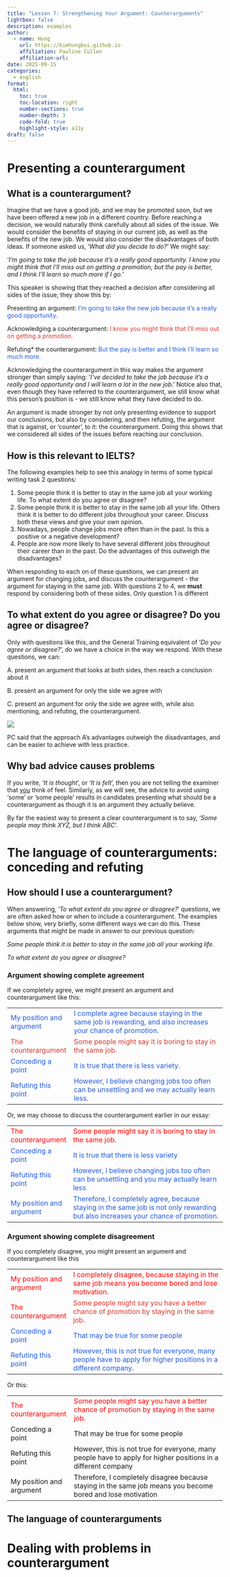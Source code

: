 ```yaml
---
title: "Lesson 7: Strengthening Your Argument: Counterarguments"
lightbox: false
description: examples
author:
  - name: Hung
    url: https://kimhungbui.github.io
    affiliation: Pauline Cullen
    affiliation-url:
date: 2025-09-15
categories:
  - english
format:
  html:
    toc: true
    toc-location: right
    number-sections: true
    number-depth: 3
    code-fold: true
    highlight-style: a11y
draft: false
---
```

# Presenting a counterargument

## What is a counterargument?

Imagine that we have a good job, and we may be promoted soon, but we have been offered a new job in a different country. Before reaching a decision, we would naturally think carefully about all sides of the issue. We would consider the benefits of staying in our current job, as well as the benefits of the new job. We would also consider the disadvantages of both ideas. If someone asked us, '_What did you decide to do?_' We might say:

'_I'm going to take the job because it's a really good opportunity. I know you might think that I'll miss out on getting a promotion, but the pay is better, and I think I'll learn so much more if I go._'

This speaker is showing that they reached a decision after considering all sides of the issue; they show this by:

:::{.callout-note}
Presenting an argument: <font color="#245bdb">I'm going to take the new job because it's a really good opportunity.</font>

Acknowledging a counterargument: <font color="#d83931">I know you might think that I'll miss out on getting a promotion.</font>

Refuting* the counterargument: <font color="#245bdb">But the pay is better and I think I'll learn so much more.</font>
:::

Acknowledging the counterargument in this way makes the argument stronger than simply saying: '_I've decided to take the job because it's a really good opportunity and I will learn a lot in the new job_.' Notice also that, even though they have referred to the counterargument, we still know what this person's position is - we still know what they have decided to do.

:::{.callout-note}
An argument is made stronger by not only presenting evidence to support our conclusions, but also by considering, and then refuting, the argument that is against, or 'counter', to it: the counterargument. Doing this shows that we considered all sides of the issues before reaching our conclusion.
:::

## How is this relevant to IELTS?

The following examples help to see this analogy in terms of some typical writing task 2 questions:

1) Some people think it is better to stay in the same job all your working life. To what extent do you agree or disagree? 
2) Some people think it is better to stay in the same job all your life. Others think it is better to do different jobs throughout your career. Discuss both these views and give your own opinion. 
3) Nowadays, people change jobs more often than in the past. Is this a positive or a negative development? 
4) People are now more likely to have several different jobs throughout their career than in the past. Do the advantages of this outweigh the disadvantages?

When responding to each on of these questions, we can present an argument for changing jobs, and discuss the counterargument - the argument for staying in the same job. With questions 2 to 4, we __must__ respond by considering both of these sides. Only question 1 is different

## To what extent do you agree or disagree? Do you agree or disagree?

Only with questions like this, and the General Training equivalent of '_Do you agree or disagree?_', do we have a choice in the way we respond. With these questions, we can:

A. present an argument that looks at both sides, then reach a conclusion about it

B. present an argument for only the side we agree with

C. present an argument for only the side we agree with, while also mentioning, and refuting, the counterargument.

![](Pasted%20image%2020250915205135.png)

PC said that the approach A's advantages outweigh the disadvantages, and can be easier to achieve with less practice.

## Why bad advice causes problems

If you write, '_It is thought_', or '_It is felt_', then you are not telling the examiner that <u>you</u> think of feel. Similarly, as we will see, the advice to avoid using 'some' or 'some people' results in candidates presenting what should be a counterargument as though it is an argument they actually believe.

By far the easiest way to present a clear counterargument is to say, '_Some people may think XYZ, but I think ABC_'.

# The language of counterarguments: conceding and refuting

## How should I use a counterargument?

When answering, '_To what extent do you agree or disagree?_' questions, we are often asked how or when to include a counterargument. The examples below show, very briefly, some different ways we can do this. These arguments that might be made in answer to our previous question:

_Some people think it is better to stay in the same job all your working life._

_To what extent do you agree or disagree?_

### Argument showing complete agreement

If we completely agree, we might present an argument and counterargument like this:

|                                                           |                                                                                                                                          |
| --------------------------------------------------------- | ---------------------------------------------------------------------------------------------------------------------------------------- |
| <font color="#245bdb">My position and argument</font><br> | <font color="#245bdb">I complete agree because staying in the same job is rewarding, and also increases your chance of promotion.</font> |
| <font color="#d83931">The counterargument</font>          | <font color="#d83931">Some people might say it is boring to stay in the same job.</font>                                                 |
| <font color="#245bdb">Conceding a point</font>            | <font color="#245bdb">It is true that there is less variety.</font>                                                                      |
| <font color="#245bdb">Refuting this point</font>          | <font color="#245bdb">However, I believe changing jobs too often can be unsettling and we may actually learn less.</font>                |

Or, we may choose to discuss the counterargument earlier in our essay:


|                                                       |                                                                                                                                                                |
| ----------------------------------------------------- | -------------------------------------------------------------------------------------------------------------------------------------------------------------- |
| <font color="#ff0000">The counterargument             | <font color="#ff0000">Some people might say it is boring to stay in the same job.</font>                                                                       |
| <font color="#245bdb">Conceding a point               | <font color="#245bdb">It is true that there is less variety</font>                                                                                             |
| <font color="#245bdb">Refuting this point</font>      | <font color="#245bdb">However, I believe changing jobs too often can be unsettling and you may actually learn less</font>                                      |
| <font color="#245bdb">My position and argument</font> | <font color="#245bdb">Therefore, I completely agree, because staying in the same job is not only rewarding but also increases your chance of promotion.</font> |

### Argument showing complete disagreement

If you completely disagree, you might present an argument and counterargument like this

|                                                  |                                                                                                                                                   |
| ------------------------------------------------ | ------------------------------------------------------------------------------------------------------------------------------------------------- |
| <font color="#ff0000">My position and argument   | <font color="#ff0000">I completely disagree, because staying in the same job means you become bored and lose motivation.</font>                   |
| <font color="#ff0000">The counterargument</font> | <font color="#d83931">Some people might say you have a better chance of promotion by staying in the same job.                             </font> |
| <font color="#245bdb">Conceding a point</font>   | <font color="#245bdb">That may be true for some people</font>                                                                                     |
| <font color="#245bdb">Refuting this point</font> | <font color="#245bdb">However, this is not true for everyone, many people have to apply for higher positions in a different company.</font>       |

Or this:


|                                                  |                                                                                                                      |
| ------------------------------------------------ | -------------------------------------------------------------------------------------------------------------------- |
| <font color="#ff0000">The counterargument</font> | <font color="#ff0000">Some people might say you have a better chance of promotion by staying in the same job.</font> |
| Conceding a point                                | That may be true for some people                                                                                     |
| Refuting this point                              | However, this is not true for everyone, many people have to apply for higher positions in a different company        |
| My position and argument                         | Therefore, I completely disagree because staying in the same job means you become bored and lose motivation          |



## The language of counterarguments


# Dealing with problems in counterargument